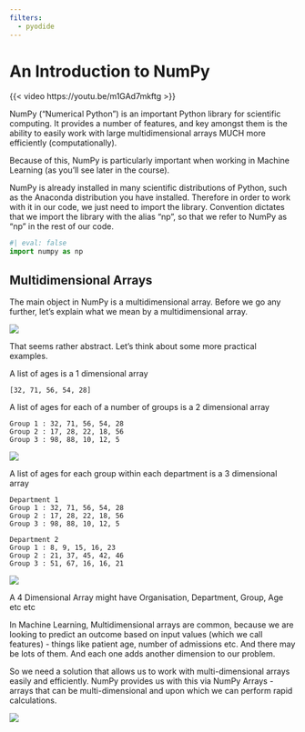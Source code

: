 ```yaml
---
filters:
  - pyodide
---
```


# An Introduction to NumPy

{{< video https://youtu.be/m1GAd7mkftg >}}

NumPy (“Numerical Python”) is an important Python library for scientific computing.  It provides a number of features, and key amongst them is the ability to easily work with large multidimensional arrays MUCH more efficiently (computationally).

Because of this, NumPy is particularly important when working in Machine Learning (as you’ll see later in the course).


NumPy is already installed in many scientific distributions of Python, such as the Anaconda distribution you have installed.  Therefore in order to work with it in our code, we just need to import the library. Convention dictates that we import the library with the alias “np”, so that we refer to NumPy as “np” in the rest of our code.

```python
#| eval: false
import numpy as np
```


## Multidimensional Arrays

The main object in NumPy is a multidimensional array.  Before we go any further, let’s explain what we mean by a multidimensional array.

![](assets/2024-05-15-12-33-46.png)

That seems rather abstract.  Let’s think about some more practical examples.

A list of ages is a 1 dimensional array

`[32, 71, 56, 54, 28]`

A list of ages for each of a number of groups is a 2 dimensional array
```
Group 1 : 32, 71, 56, 54, 28
Group 2 : 17, 28, 22, 18, 56
Group 3 : 98, 88, 10, 12, 5
```

![](assets/2024-05-15-12-34-14.png)

A list of ages for each group within each department is a 3 dimensional array

```
Department 1
Group 1 : 32, 71, 56, 54, 28
Group 2 : 17, 28, 22, 18, 56
Group 3 : 98, 88, 10, 12, 5

Department 2
Group 1 : 8, 9, 15, 16, 23
Group 2 : 21, 37, 45, 42, 46
Group 3 : 51, 67, 16, 16, 21

```

![](assets/2024-05-15-12-34-48.png)

A 4 Dimensional Array might have Organisation, Department, Group, Age etc etc

In Machine Learning, Multidimensional arrays are common, because we are looking to predict an outcome based on input values (which we call features) - things like patient age, number of admissions etc.  And there may be lots of them.  And each one adds another dimension to our problem.

So we need a solution that allows us to work with multi-dimensional arrays easily and efficiently.  NumPy provides us with this via NumPy Arrays - arrays that can be multi-dimensional and upon which we can perform rapid calculations.

![](assets/2024-05-15-12-35-12.png)
